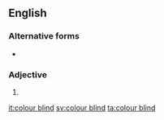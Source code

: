 {{also|colourblind|colour-blind}}
==English==

===Alternative forms===
* {{l|en|colour-blind}}

===Adjective===
{{en-adj}}

# {{alternative spelling of|from=British spelling|lang=en|color blind}}

[[it:colour blind]]
[[sv:colour blind]]
[[ta:colour blind]]